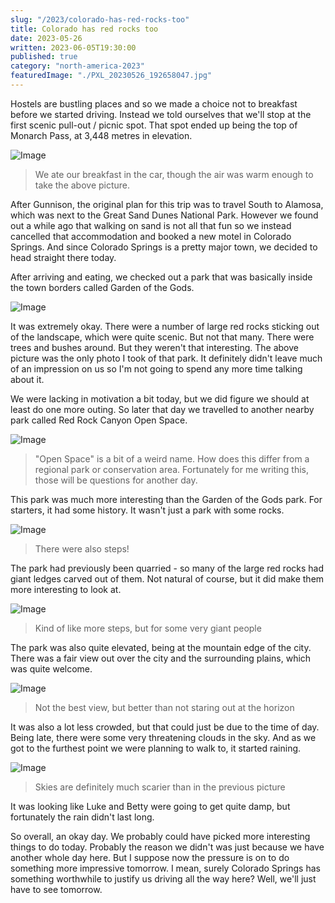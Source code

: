 ```yaml
---
slug: "/2023/colorado-has-red-rocks-too"
title: Colorado has red rocks too
date: 2023-05-26
written: 2023-06-05T19:30:00
published: true
category: "north-america-2023"
featuredImage: "./PXL_20230526_192658047.jpg"
---
```


Hostels are bustling places and so we made a choice not to breakfast before we started driving.  Instead we told ourselves that we'll stop at the first scenic pull-out / picnic spot.  That spot ended up being the top of Monarch Pass, at 3,448 metres in elevation.

![Image](PXL_20230526_160222440.jpg)

> We ate our breakfast in the car, though the air was warm enough to take the above picture.

After Gunnison, the original plan for this trip was to travel South to Alamosa, which was next to the Great Sand Dunes National Park.  However we found out a while ago that walking on sand is not all that fun so we instead cancelled that accommodation and booked a new motel in Colorado Springs.  And since Colorado Springs is a pretty major town, we decided to head straight there today.

After arriving and eating, we checked out a park that was basically inside the town borders called Garden of the Gods.

![Image](PXL_20230526_192658047.jpg)

It was extremely okay.  There were a number of large red rocks sticking out of the landscape, which were quite scenic.  But not that many.  There were trees and bushes around.  But they weren't that interesting.  The above picture was the only photo I took of that park.  It definitely didn't leave much of an impression on us so I'm not going to spend any more time talking about it.

We were lacking in motivation a bit today, but we did figure we should at least do one more outing.  So later that day we travelled to another nearby park called Red Rock Canyon Open Space.

![Image](PXL_20230526_235324782.jpg)

> "Open Space" is a bit of a weird name.  How does this differ from a regional park or conservation area.  Fortunately for me writing this, those will be questions for another day.

This park was much more interesting than the Garden of the Gods park.  For starters, it had some history.  It wasn't just a park with some rocks.

![Image](PXL_20230526_232802039.jpg)

> There were also steps!

The park had previously been quarried - so many of the large red rocks had giant ledges carved out of them.  Not natural of course, but it did make them more interesting to look at.

![Image](PXL_20230526_232822342.jpg)

> Kind of like more steps, but for some very giant people

The park was also quite elevated, being at the mountain edge of the city.  There was a fair view out over the city and the surrounding plains, which was quite welcome.

![Image](PXL_20230526_234437004.jpg)

> Not the best view, but better than not staring out at the horizon

It was also a lot less crowded, but that could just be due to the time of day.  Being late, there were some very threatening clouds in the sky.  And as we got to the furthest point we were planning to walk to, it started raining.

![Image](PXL_20230526_235708566.jpg)

> Skies are definitely much scarier than in the previous picture

It was looking like Luke and Betty were going to get quite damp, but fortunately the rain didn't last long.

So overall, an okay day.  We probably could have picked more interesting things to do today.  Probably the reason we didn't was just because we have another whole day here.  But I suppose now the pressure is on to do something more impressive tomorrow.  I mean, surely Colorado Springs has something worthwhile to justify us driving all the way here?  Well, we'll just have to see tomorrow.